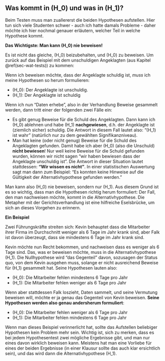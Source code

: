## Was kommt in \(H_0\) und was in \(H_1\)? {#sec-h0-h1}

Beim Testen muss man zuallererst die beiden Hypothesen aufstellen. Hier tun sich viele Studenten schwer - auch ich hatte damals Probleme - daher möchte ich hier nochmal genauer erläutern, welcher Teil in welche Hypothese kommt.

**Das Wichtigste: Man kann \(H_0\) nie beweisen!**

Es ist nicht das gleiche, \(H_0\) beizubehalten, und \(H_0\) zu beweisen. Um zurück auf das Beispiel mit dem unschuldigen Angeklagten (aus Kapitel \@ref(sec-wat-tests)) zu kommen:

Wenn ich beweisen möchte, dass der Angeklagte schuldig ist, *muss* ich meine Hypothesen so herum formulieren:

- \(H_0\): Der Angeklagte ist unschuldig.
- \(H_1\): Der Angeklagte ist schuldig

Wenn ich nun "Daten erhebe", also in der Verhandlung Beweise gesammelt werden, dann tritt einer der folgenden zwei Fälle ein:

- Es gibt genug Beweise für die Schuld des Angeklagten. Dann kann ich \(H_0\) ablehnen und habe \(H_1\) **nachgewiesen**, d.h. der Angeklagte ist (ziemlich sicher) schuldig. Die Antwort in diesem Fall lautet also: "\(H_1\) ist wahr" (natürlich nur zu dem gewählten Signifikanzniveau).
- Man hat keine (oder nicht genug) Beweise für die Schuld des Angeklagten gefunden. Damit habe ich aber \(H_0\) (also die Unschuld) **nicht bewiesen**! Nur weil keine Beweise für die Schuld gefunden wurden, können wir nicht sagen "wir haben bewiesen dass der Angeklagte unschuldig ist". Die Antwort in dieser Situation lautet stattdessen: **"Wir wissen es nicht"**. In einer statistischen Auswertung sagt man dann zum Beispiel: "Es konnten keine Hinweise auf die Gültigkeit der Alternativhypothese gefunden werden."

Man kann also \(H_0\) nie beweisen, sondern nur \(H_1\). Aus diesem Grund ist es so wichtig, dass man die Hypothesen richtig herum formuliert: Der Fall, den man nachweisen möchte, kommt in die Alternativhypothese. Die Metapher mit der Gerichtsverhandlung ist eine hilfreiche Eselsbrücke, um sich an dieses Vorgehen zu erinnern.

**Ein Beispiel**

Zwei Führungskräfte streiten sich: Kevin behauptet dass die Mitarbeiter ihrer Firma im Durchschnitt weniger als 6 Tage im Jahr krank sind, aber Falk ist davon überzeugt, dass sie mindestens 6 Tage im Jahr krank sind.

Kevin möchte nun Recht bekommen, und nachweisen dass es weniger als 6 Tage sind. Das, was er beweisen möchte, muss in die Alternativhypothese \(H_1\). Die Nullhypothese wird "das Gegenteil" davon, sozusagen der Status quo, von dem Kevin ausgehen muss, solange er nicht ausreichend Beweise für \(H_1\) gesammelt hat. Seine Hypothesen lauten also:

- \(H_0\): Die Mitarbeiter fehlen mindestens 6 Tage pro Jahr
- \(H_1\): Die Mitarbeiter fehlen weniger als 6 Tage pro Jahr

Wenn aber stattdessen Falk loszieht, Daten sammelt, und seine Vermutung beweisen will, möchte er ja genau das Gegenteil von Kevin beweisen. **Seine Hypothesen werden also genau andersherum formuliert**:

- \(H_0\): Die Mitarbeiter fehlen weniger als 6 Tage pro Jahr
- \(H_1\): Die Mitarbeiter fehlen mindestens 6 Tage pro Jahr

Wenn man dieses Beispiel verinnerlicht hat, sollte das Aufstellen beliebiger Hypothesen kein Problem mehr sein. Wichtig ist, sich zu merken, dass es bei jedem Hypothesentest zwei mögliche Ergebnisse gibt, und man nur eines davon wirklich beweisen kann. Meistens hat man eine Vorliebe für eines der beiden Ergebnisse (in einer Klausur sollte das auch klar ersichtlich sein), und das wird dann die Alternativhypothese \(H_1\).
